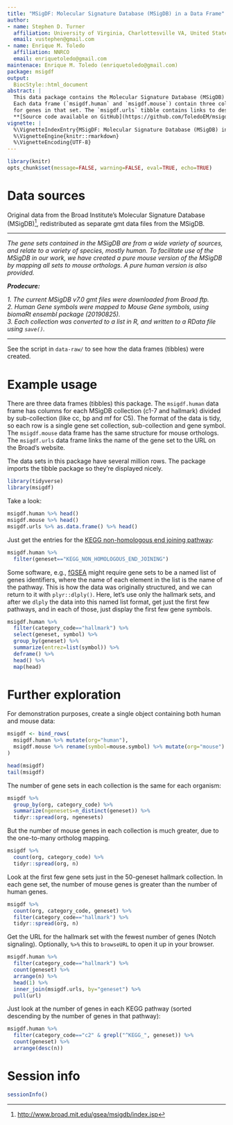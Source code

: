 ```yaml
---
title: "MSigDF: Molecular Signature Database (MSigDB) in a Data Frame"
author:
- name: Stephen D. Turner 
  affiliation: University of Virginia, Charlottesville VA, United States
  email: vustephen@gmail.com
- name: Enrique M. Toledo 
  affiliation: NNRCO
  email: enriquetoledo@gmail.com
maintenace: Enrique M. Toledo (enriquetoledo@gmail.com)
package: msigdf
output:
  BiocStyle::html_document
abstract: |
  This data package contains the Molecular Signature Database (MSigDB) for both human and predicted mouse orthologs in separate data frames (tibbles). 
  Each data frame (`msigdf.human` and `msigdf.mouse`) contain three columns: the collection (Hallmark, or c1-c7), the gene set, and Entrez IDs
  for genes in that set. The `msigdf.urls` tibble contains links to descriptions on the Broad Institute's website of each gene set.
  **[Source code available on GitHub](https://github.com/ToledoEM/msigdf)**.
vignette: |
  %\VignetteIndexEntry{MSigDF: Molecular Signature Database (MSigDB) in a Data Frame}
  %\VignetteEngine{knitr::rmarkdown}
  %\VignetteEncoding{UTF-8}
---
```


```r
library(knitr)
opts_chunk$set(message=FALSE, warning=FALSE, eval=TRUE, echo=TRUE)
```

# Data sources

Original data from the Broad Institute's Molecular Signature Database (MSigDB)^[<http://www.broad.mit.edu/gsea/msigdb/index.jsp>], redistributed as separate gmt data files from the MSigDB.

----

_The gene sets contained in the MSigDB are from a wide variety of sources, and relate to a variety of species, mostly human. To facilitate use of the MSigDB in our work, we have created a pure mouse version of the MSigDB by mapping all sets to mouse orthologs. A pure human version is also provided._

**_Prodecure:_** 

_1. The current MSigDB v7.0 gmt files were downloaded from Broad ftp._      
_2. Human Gene symbols were mapped to Mouse Gene symbols, using biomaRt ensembl package (20190825)._      
_3. Each collection was converted to a list in R, and written to a RData file using `save()`._        

----

See the script in `data-raw/` to see how the data frames (tibbles) were created.

# Example usage

There are three data frames (tibbles) this package. The `msigdf.human` data frame has columns for each MSigDB collection (c1-7 and hallmark) divided by sub-collection (like cc, bp and mf for C5). The format of the data is tidy, so each row is a single gene set collection, sub-collection and gene symbol. The `msigdf.mouse` data frame has the same structure for mouse orthologs. The `msigdf.urls` data frame links the name of the gene set to the URL on the Broad's website.

The data sets in this package have several million rows. The package imports the tibble package so they're displayed nicely.

```r
library(tidyverse)
library(msigdf)
```

Take a look:

```r
msigdf.human %>% head()
msigdf.mouse %>% head()
msigdf.urls %>% as.data.frame() %>% head()
```

Just get the entries for the [KEGG non-homologous end joining pathway](http://www.genome.jp/kegg/pathway/hsa/hsa03450.html): 

```r
msigdf.human %>% 
  filter(geneset=="KEGG_NON_HOMOLOGOUS_END_JOINING")
```

Some software, e.g., [fGSEA](https://github.com/ctlab/fgsea) might require gene sets to be a named list of genes identifiers, where the name of each element in the list is the name of the pathway. This is how the data was originally structured, and we can return to it with `plyr::dlply()`. Here, let's use only the hallmark sets, and after we `dlply` the data into this named list format, get just the first few pathways, and in each of those, just display the first few gene symbols.

```r
msigdf.human %>% 
  filter(category_code=="hallmark") %>% 
  select(geneset, symbol) %>% 
  group_by(geneset) %>% 
  summarize(entrez=list(symbol)) %>% 
  deframe() %>% 
  head() %>% 
  map(head)
```

# Further exploration

For demonstration purposes, create a single object containing both human and mouse data:

```r
msigdf <- bind_rows(
  msigdf.human %>% mutate(org="human"),
  msigdf.mouse %>% rename(symbol=mouse.symbol) %>% mutate(org="mouse")
)
```

```r
head(msigdf)
tail(msigdf)
```

The number of gene sets in each collection is the same for each organism:

```r
msigdf %>%
  group_by(org, category_code) %>%
  summarize(ngenesets=n_distinct(geneset)) %>%
  tidyr::spread(org, ngenesets)
```

But the number of mouse genes in each collection is much greater, due to the one-to-many ortholog mapping.

```r
msigdf %>%
  count(org, category_code) %>%
  tidyr::spread(org, n)
```

Look at the first few gene sets just in the 50-geneset hallmark collection. In each gene set, the number of mouse genes is greater than the number of human genes.

```r
msigdf %>%
  count(org, category_code, geneset) %>%
  filter(category_code=="hallmark") %>%
  tidyr::spread(org, n)
```

Get the URL for the hallmark set with the fewest number of genes (Notch signaling). Optionally, `%>%` this to `browseURL` to open it up in your browser.

```r
msigdf.human %>%
  filter(category_code=="hallmark") %>%
  count(geneset) %>%
  arrange(n) %>%
  head(1) %>%
  inner_join(msigdf.urls, by="geneset") %>%
  pull(url)
```

Just look at the number of genes in each KEGG pathway (sorted descending by the number of genes in that pathway):

```r
msigdf.human %>%
  filter(category_code=="c2" & grepl("^KEGG_", geneset)) %>%
  count(geneset) %>% 
  arrange(desc(n))
```


# Session info {.unnumbered}

```r
sessionInfo()
```
